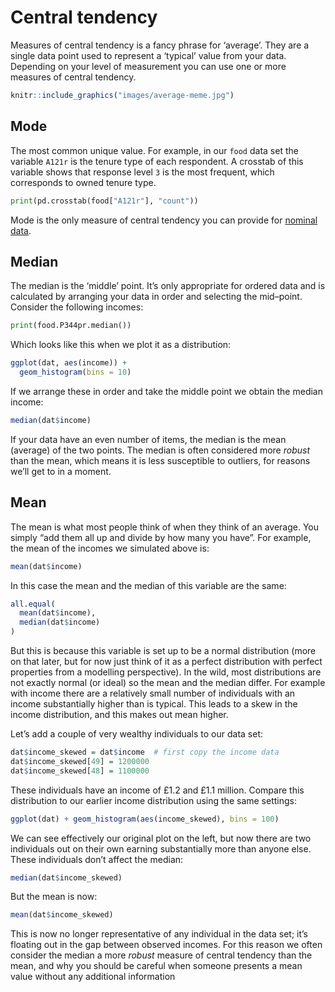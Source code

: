 # Central tendency


Measures of central tendency is a fancy phrase for 'average'.
They are a single data point used to represent a 'typical' value from your data.
Depending on your level of measurement you can use one or more measures of central tendency.

```r
knitr::include_graphics("images/average-meme.jpg")
```


## Mode

The most common unique value.
For example, in our `food` data set the variable `A121r` is the tenure type of each respondent.
A crosstab of this variable shows that response level `3` is the most frequent, which corresponds to owned tenure type.

```python
print(pd.crosstab(food["A121r"], "count"))
```

Mode is the only measure of central tendency you can provide for [nominal data](../levels-of-measurement#nominal).


## Median

The median is the 'middle' point.
It's only appropriate for ordered data and is calculated by arranging your data in order and selecting the mid--point.
Consider the following incomes:

```python
print(food.P344pr.median())
```

Which looks like this when we plot it as a distribution:

```r
ggplot(dat, aes(income)) +
  geom_histogram(bins = 10)
```

If we arrange these in order and take the middle point we obtain the median income:

```r
median(dat$income)
```

If your data have an even number of items, the median is the mean (average) of the two points.
The median is often considered more *robust* than the mean, which means it is less susceptible to outliers, for reasons we'll get to in a moment.


## Mean

The mean is what most people think of when they think of an average.
You simply "add them all up and divide by how many you have".
For example, the mean of the incomes we simulated above is:

```r
mean(dat$income)
```

In this case the mean and the median of this variable are the same:

```r
all.equal(
  mean(dat$income),
  median(dat$income)
)
```

But this is because this variable is set up to be a normal distribution (more on that later, but for now just think of it as a perfect distribution with perfect properties from a modelling perspective).
In the wild, most distributions are not exactly normal (or ideal) so the mean and the median differ.
For example with income there are a relatively small number of individuals with an income substantially higher than is typical.
This leads to a skew in the income distribution, and this makes out mean higher.

Let's add a couple of very wealthy individuals to our data set:

```r
dat$income_skewed = dat$income  # first copy the income data
dat$income_skewed[49] = 1200000
dat$income_skewed[48] = 1100000
```

These individuals have an income of £1.2 and £1.1 million.
Compare this distribution to our earlier income distribution using the same settings:

```r
ggplot(dat) + geom_histogram(aes(income_skewed), bins = 100)
```

We can see effectively our original plot on the left, but now there are two individuals out on their own earning substantially more than anyone else.
These individuals don't affect the median:

```r
median(dat$income_skewed)
```

But the mean is now:

```r
mean(dat$income_skewed)
```

This is now no longer representative of any individual in the data set; it's floating out in the gap between observed incomes.
For this reason we often consider the median a more *robust* measure of central tendency than the mean, and why you should be careful when someone presents a mean value without any additional information

